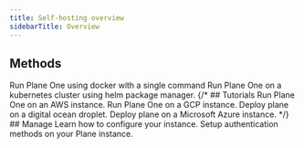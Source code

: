 ```yaml
---
title: Self-hosting overview
sidebarTitle: Overview
---
```


## Methods
<CardGroup cols={2}>
  <Card title="Docker" icon="terminal" href="/plane-one/self-host/methods/one-command">
    Run Plane One using docker with a single command
  </Card>
  <Card title="Kubernetes (Coming Soon!)" icon="gear" href="">
    Run Plane One on a kubernetes cluster using helm package manager.
  </Card>
</CardGroup>
{/* ## Tutorials
<CardGroup cols={2}>
  <Card title="Deploy on AWS" icon="aws" href="/plane-one/self-host/tutorials/aws">
    Run Plane One on an AWS instance.
  </Card>
  <Card title="Deploy on GCP" icon="google" href="/plane-one/self-host/kubernetes">
    Run Plane One on a GCP instance.
  </Card>
  <Card title="Deploy on Digital ocean" icon="digital-ocean" href="/plane-one/self-host/kubernetes">
    Deploy plane on a digital ocean droplet.
  </Card>
  <Card title="Deploy on Azure" icon="microsoft" href="/plane-one/self-host/kubernetes">
    Deploy plane on a Microsoft Azure instance.
  </Card>
</CardGroup> */}
## Manage
<CardGroup cols={2}>
  <Card title="Manage Licenses" icon="toolbox" href="/plane-one/self-host/prime-client">
    Learn how to configure your instance.
  </Card>
  <Card title="Prime CLI" icon="star-of-life" href="/plane-one/self-host/prime-cli">
    Setup authentication methods on your Plane instance.
  </Card>
</CardGroup>